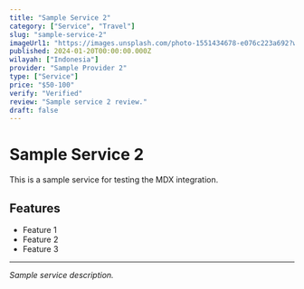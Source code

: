 ```yaml
---
title: "Sample Service 2"
category: ["Service", "Travel"]
slug: "sample-service-2"
imageUrl1: "https://images.unsplash.com/photo-1551434678-e076c223a692?w=1200&h=600&fit=crop"
published: 2024-01-20T00:00:00.000Z
wilayah: ["Indonesia"]
provider: "Sample Provider 2"
type: ["Service"]
price: "$50-100"
verify: "Verified"
review: "Sample service 2 review."
draft: false
---
```


# Sample Service 2

This is a sample service for testing the MDX integration.

## Features
- Feature 1
- Feature 2
- Feature 3

---

*Sample service description.*
